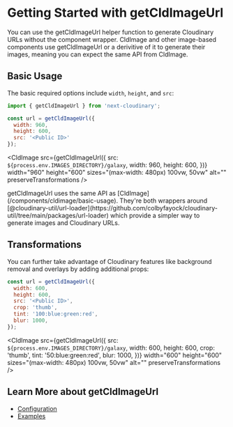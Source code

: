 


<Head>
  <title>getCldImageUrl - Next Cloudinary</title>
  <meta name="og:title" content="Getting Started with getCldImageUrl - Next Cloudinary" />
  <meta name="og:url" content={`https://next-cloudinary.spacejelly.dev/getcldimageurl/basic-usage`} />
</Head>

<OgImage
  title="getCldImageUrl"
  twitterTitle="Getting Started with getCldImageUrl"
/>

# Getting Started with getCldImageUrl

You can use the getCldImageUrl helper function to generate Cloudinary URLs without the component wrapper. CldImage and other image-based components use getCldImageUrl or a derivitive of it to generate their images, meaning you can expect the same API from CldImage.

## Basic Usage

The basic required options include `width`, `height`, and `src`:

```js
import { getCldImageUrl } from 'next-cloudinary';

const url = getCldImageUrl({
  width: 960,
  height: 600,
  src: '<Public ID>'
});
```

<CldImage
  src={getCldImageUrl({
    src: `${process.env.IMAGES_DIRECTORY}/galaxy`,
    width: 960,
    height: 600,
  })}
  width="960"
  height="600"
  sizes="(max-width: 480px) 100vw, 50vw"
  alt=""
  preserveTransformations
/>

<Callout emoji={false}>
  getCldImageUrl uses the same API as [CldImage](/components/cldimage/basic-usage). They're both wrappers around [@cloudinary-util/url-loader](https://github.com/colbyfayock/cloudinary-util/tree/main/packages/url-loader) which provide a simpler way to generate images and Cloudinary URLs.
</Callout>

## Transformations

You can further take advantage of Cloudinary features like background removal and overlays by adding additional props:

```js
const url = getCldImageUrl({
  width: 600,
  height: 600,
  src: '<Public ID>',
  crop: 'thumb',
  tint: '100:blue:green:red',
  blur: 1000,
});
```

<CldImage
  src={getCldImageUrl({
    src: `${process.env.IMAGES_DIRECTORY}/galaxy`,
    width: 600,
    height: 600,
    crop: 'thumb',
    tint: '50:blue:green:red',
    blur: 1000,
  })}
  width="600"
  height="600"
  sizes="(max-width: 480px) 100vw, 50vw"
  alt=""
  preserveTransformations
/>

## Learn More about getCldImageUrl
* [Configuration](/getcldimageurl/configuration)
* [Examples](/getcldimageurl/examples)